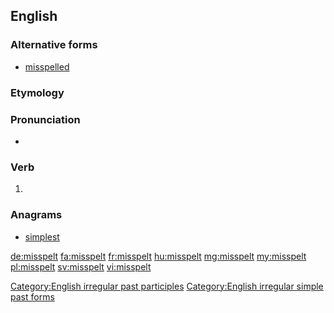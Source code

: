 ==English==

===Alternative forms===
* [[misspelled]] {{qualifier|US|Canadian}}

===Etymology===
{{prefix|mis|spelt|lang=en}}

===Pronunciation===
* {{IPA|/ˈmɪspɛlt/|lang=en}}

===Verb===
{{en-verb form}}

# {{en-past of|misspell}}

===Anagrams===
* [[simplest#English|simplest]]

[[Category:English irregular past participles]]
[[Category:English irregular simple past forms]]

[[de:misspelt]]
[[fa:misspelt]]
[[fr:misspelt]]
[[hu:misspelt]]
[[mg:misspelt]]
[[my:misspelt]]
[[pl:misspelt]]
[[sv:misspelt]]
[[vi:misspelt]]